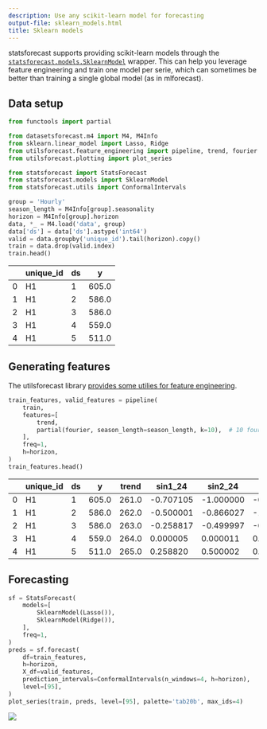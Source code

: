 ```yaml
---
description: Use any scikit-learn model for forecasting
output-file: sklearn_models.html
title: Sklearn models
---
```



statsforecast supports providing scikit-learn models through the
[`statsforecast.models.SklearnModel`](src/core/models.html#sklearnmodel)
wrapper. This can help you leverage feature engineering and train one
model per serie, which can sometimes be better than training a single
global model (as in mlforecast).

## Data setup


```python
from functools import partial

from datasetsforecast.m4 import M4, M4Info
from sklearn.linear_model import Lasso, Ridge
from utilsforecast.feature_engineering import pipeline, trend, fourier
from utilsforecast.plotting import plot_series

from statsforecast import StatsForecast
from statsforecast.models import SklearnModel
from statsforecast.utils import ConformalIntervals
```


```python
group = 'Hourly'
season_length = M4Info[group].seasonality
horizon = M4Info[group].horizon
data, *_ = M4.load('data', group)
data['ds'] = data['ds'].astype('int64')
valid = data.groupby('unique_id').tail(horizon).copy()
train = data.drop(valid.index)
train.head()
```

|     | unique_id | ds  | y     |
|-----|-----------|-----|-------|
| 0   | H1        | 1   | 605.0 |
| 1   | H1        | 2   | 586.0 |
| 2   | H1        | 3   | 586.0 |
| 3   | H1        | 4   | 559.0 |
| 4   | H1        | 5   | 511.0 |

## Generating features

The utilsforecast library [provides some utilies for feature
engineering](https://nixtlaverse.nixtla.io/utilsforecast/feature_engineering.html).


```python
train_features, valid_features = pipeline(
    train,
    features=[
        trend,        
        partial(fourier, season_length=season_length, k=10),  # 10 fourier terms
    ],
    freq=1,
    h=horizon,
)
train_features.head()
```

|  | unique_id | ds | y | trend | sin1_24 | sin2_24 | sin3_24 | sin4_24 | sin5_24 | sin6_24 | sin7_24 | sin8_24 | sin9_24 | sin10_24 | cos1_24 | cos2_24 | cos3_24 | cos4_24 | cos5_24 | cos6_24 | cos7_24 | cos8_24 | cos9_24 | cos10_24 |
|----|----|----|----|----|----|----|----|----|----|----|----|----|----|----|----|----|----|----|----|----|----|----|----|----|
| 0 | H1 | 1 | 605.0 | 261.0 | -0.707105 | -1.000000 | -0.707108 | -0.000012 | 0.707112 | 1.000000 | 0.707095 | 0.000024 | -0.707125 | -1.000000 | 0.707109 | 0.000006 | -0.707106 | -1.000000 | -0.707101 | -0.000003 | 0.707119 | 1.000000 | 0.707088 | -0.000015 |
| 1 | H1 | 2 | 586.0 | 262.0 | -0.500001 | -0.866027 | -1.000000 | -0.866023 | -0.499988 | -0.000007 | 0.500001 | 0.866031 | 1.000000 | 0.866011 | 0.866025 | 0.499998 | 0.000004 | -0.500005 | -0.866032 | -1.000000 | -0.866025 | -0.499991 | 0.000019 | 0.500025 |
| 2 | H1 | 3 | 586.0 | 263.0 | -0.258817 | -0.499997 | -0.707103 | -0.866021 | -0.965931 | -1.000000 | -0.965922 | -0.866033 | -0.707098 | -0.499964 | 0.965926 | 0.866027 | 0.707111 | 0.500007 | 0.258799 | 0.000012 | -0.258835 | -0.499986 | -0.707116 | -0.866046 |
| 3 | H1 | 4 | 559.0 | 264.0 | 0.000005 | 0.000011 | 0.000008 | 0.000021 | 0.000003 | 0.000016 | -0.000001 | 0.000042 | -0.000006 | 0.000007 | 1.000000 | 1.000000 | 1.000000 | 1.000000 | 1.000000 | 1.000000 | 1.000000 | 1.000000 | 1.000000 | 1.000000 |
| 4 | H1 | 5 | 511.0 | 265.0 | 0.258820 | 0.500002 | 0.707114 | 0.866027 | 0.965925 | 1.000000 | 0.965930 | 0.866022 | 0.707106 | 0.500005 | 0.965926 | 0.866024 | 0.707099 | 0.499997 | 0.258822 | -0.000021 | -0.258803 | -0.500006 | -0.707107 | -0.866022 |

## Forecasting


```python
sf = StatsForecast(
    models=[
        SklearnModel(Lasso()),
        SklearnModel(Ridge()),
    ],
    freq=1,
)
preds = sf.forecast(
    df=train_features,
    h=horizon,
    X_df=valid_features,
    prediction_intervals=ConformalIntervals(n_windows=4, h=horizon),
    level=[95],
)
plot_series(train, preds, level=[95], palette='tab20b', max_ids=4)
```

![](/statsforecast/docs/how-to-guides/sklearn_models_files/figure-markdown_strict/cell-5-output-1.png)

